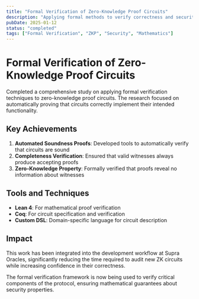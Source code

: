 ```yaml
---
title: "Formal Verification of Zero-Knowledge Proof Circuits"
description: "Applying formal methods to verify correctness and security properties of ZK circuits"
pubDate: 2025-01-12
status: "completed"
tags: ["Formal Verification", "ZKP", "Security", "Mathematics"]
---
```


# Formal Verification of Zero-Knowledge Proof Circuits

Completed a comprehensive study on applying formal verification techniques to zero-knowledge proof circuits. The research focused on automatically proving that circuits correctly implement their intended functionality.

## Key Achievements

1. **Automated Soundness Proofs**: Developed tools to automatically verify that circuits are sound
2. **Completeness Verification**: Ensured that valid witnesses always produce accepting proofs
3. **Zero-Knowledge Property**: Formally verified that proofs reveal no information about witnesses

## Tools and Techniques

- **Lean 4**: For mathematical proof verification
- **Coq**: For circuit specification and verification
- **Custom DSL**: Domain-specific language for circuit description

## Impact

This work has been integrated into the development workflow at Supra Oracles, significantly reducing the time required to audit new ZK circuits while increasing confidence in their correctness.

The formal verification framework is now being used to verify critical components of the protocol, ensuring mathematical guarantees about security properties.